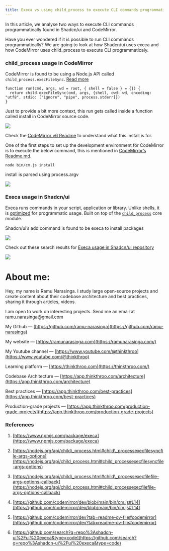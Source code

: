 ```yaml
---
title: Execa vs using child_process to execute CLI commands programmatically.
---
```


In this article, we analyse two ways to execute CLI commands programmatically found in Shadcn/ui and CodeMirror.

Have you ever wondered if it is possible to run CLI commands programmatically? We are going to look at how Shadcn/ui uses execa and how CodeMirror uses child\_process to execute CLI programmaticaly.

### child\_process usage in CodeMirror

CodeMirror is found to be using a Node.js API called `child_process.execFileSync`. [Read more](https://nodejs.org/api/child_process.html#child_processexecfilesyncfile-args-options)

```plaintext
function run(cmd, args, wd = root, { shell = false } = {}) {
  return child.execFileSync(cmd, args, {shell, cwd: wd, encoding: "utf8", stdio: ["ignore", "pipe", process.stderr]})
}
```

Just to provide a bit more context, this run gets called inside a function called install in CodeMirror source code.

![](https://cdn-images-1.medium.com/max/1600/1*Zzj1E6r43pSxrXPWoEYF-Q.png)

Check the [CodeMirror v6 Readme](https://github.com/codemirror/dev?tab=readme-ov-file#codemirror) to understand what this install is for.

One of the first steps to set up the development environment for CodeMirror is to execute the below command, this is mentioned in [CodeMirror’s Readme.md](https://github.com/codemirror/dev?tab=readme-ov-file#codemirror).

```plaintext
node bin/cm.js install
```

install is parsed using process.argv

![](https://cdn-images-1.medium.com/max/1600/1*VReYQmOQka77UpfXduP2HQ.png)

### Execa usage in Shadcn/ui

Execa runs commands in your script, application or library. Unlike shells, it is [optimized](https://github.com/sindresorhus/execa/blob/HEAD/docs/bash.md) for programmatic usage. Built on top of the [`child_process`](https://nodejs.org/api/child_process.html) core module.

Shadcn/ui’s add command is found to be execa to install packages

![](https://cdn-images-1.medium.com/max/1600/1*PGqlCr-IK3rC_aVkfZWGJQ.png)

Check out these search results for [Execa usage in Shadcn/ui repository](https://github.com/search?q=repo%3Ashadcn-ui%2Fui%20execa&type=code)

![](https://cdn-images-1.medium.com/max/1600/1*Ayrs1obk2c1P95suZeybSg.png)

# **About me:**

Hey, my name is Ramu Narasinga. I study large open-source projects and create content about their codebase architecture and best practices, sharing it through articles, videos.

I am open to work on interesting projects. Send me an email at ramu.narasinga@gmail.com

My Github — [https://github.com/ramu-narasinga](https://github.com/ramu-narasinga)

My website — [https://ramunarasinga.com](https://ramunarasinga.com/)

My Youtube channel — [https://www.youtube.com/@thinkthroo](https://www.youtube.com/@thinkthroo)

Learning platform — [https://thinkthroo.com](https://thinkthroo.com/)

Codebase Architecture — [https://app.thinkthroo.com/architecture](https://app.thinkthroo.com/architecture)

Best practices — [https://app.thinkthroo.com/best-practices](https://app.thinkthroo.com/best-practices)

Production-grade projects — [https://app.thinkthroo.com/production-grade-projects](https://app.thinkthroo.com/production-grade-projects)

### References

1. [https://www.npmjs.com/package/execa](https://www.npmjs.com/package/execa)
    
2. [https://nodejs.org/api/child\_process.html#child\_processexecfilesyncfile-args-options](https://nodejs.org/api/child_process.html#child_processexecfilesyncfile-args-options)
    
3. [https://nodejs.org/api/child\_process.html#child\_processexecfilefile-args-options-callback](https://nodejs.org/api/child_process.html#child_processexecfilefile-args-options-callback)
    
4. [https://github.com/codemirror/dev/blob/main/bin/cm.js#L14](https://github.com/codemirror/dev/blob/main/bin/cm.js#L14)
    
5. [https://github.com/codemirror/dev?tab=readme-ov-file#codemirror](https://github.com/codemirror/dev?tab=readme-ov-file#codemirror)
    
6. [https://github.com/search?q=repo%3Ashadcn-ui%2Fui%20execa&type=code](https://github.com/search?q=repo%3Ashadcn-ui%2Fui%20execa&type=code)